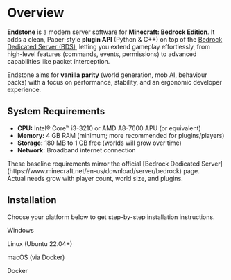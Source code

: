 
# Overview

**Endstone** is a modern server software for **Minecraft: Bedrock Edition**.
It adds a clean, Paper-style **plugin API** (Python & C++) on top of the [Bedrock Dedicated Server (BDS)](https://www.minecraft.net/en-us/download/server/bedrock),
letting you extend gameplay effortlessly, from high-level features (commands, events, permissions) to advanced capabilities
like packet interception.

Endstone aims for **vanilla parity** (world generation, mob AI, behaviour packs) with a focus on performance, stability,
and an ergonomic developer experience.

## System Requirements

- **CPU:** Intel® Core™ i3-3210 or AMD A8-7600 APU (or equivalent)
- **Memory:** 4 GB RAM (minimum; more recommended for plugins/players)
- **Storage:** 180 MB to 1 GB free (worlds will grow over time)
- **Network:** Broadband internet connection

<Admonition type="note">
  These baseline requirements mirror the official [Bedrock Dedicated
  Server](https://www.minecraft.net/en-us/download/server/bedrock) page.<br/>
  Actual needs grow with player count, world size, and plugins.
</Admonition>

[//]: # (<Admonition type="tip">)
[//]: # (  Bedrock servers uses **19132/UDP &#40;IPv4&#41;** and **19133/UDP &#40;IPv6&#41;** by default.)
[//]: # (  Ensure these ports are open or forwarded to allow players to connect over the internet.)
[//]: # (</Admonition>)

## Installation

Choose your platform below to get step-by-step installation instructions.

<div className="grid grid-cols-1 lg:grid-cols-2 mt-[1.25em] gap-2">
  <LinkedCard href="/docs/getting-started/installation/windows">
    <FaWindows className="size-8"/>
    <p className="font-semibold pl-2">Windows</p>
  </LinkedCard>
  <LinkedCard href="/docs/getting-started/installation/linux">
    <FaLinux className="size-8"/>
    <p className="font-semibold pl-2">Linux (Ubuntu 22.04+)</p>
  </LinkedCard>
  <LinkedCard href="/docs/getting-started/installation/macos">
    <FaApple className="size-8"/>
    <p className="font-semibold pl-2">macOS (via Docker)</p>
  </LinkedCard>
  <LinkedCard href="/docs/getting-started/installation/docker">
    <FaDocker className="size-8"/>
    <p className="font-semibold pl-2">Docker</p>
  </LinkedCard>
</div>
